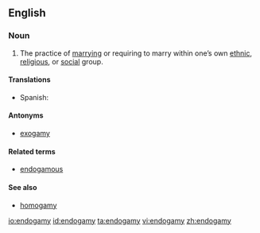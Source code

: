 ==English==

===Noun===
{{en-noun|-}}

# The practice of [[marry]]ing or requiring to marry within one’s own [[ethnic]], [[religious]], or [[social]] group.

====Translations====
{{trans-top|the practice of marrying within one's own social group}}
*Spanish: {{t+|es|endogamia|f}}
{{trans-mid}}
{{trans-bottom}}

====Antonyms====
* [[exogamy]]

====Related terms====
* [[endogamous]]

====See also====
*[[homogamy]]

[[io:endogamy]]
[[id:endogamy]]
[[ta:endogamy]]
[[vi:endogamy]]
[[zh:endogamy]]